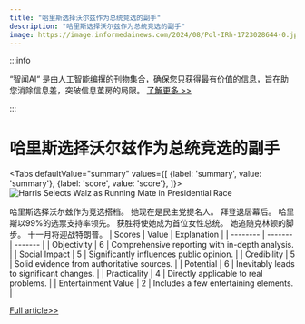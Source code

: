 ```yaml
---
title: "哈里斯选择沃尔兹作为总统竞选的副手"
description: "哈里斯选择沃尔兹作为总统竞选的副手"
image: https://image.informedainews.com/2024/08/Pol-IRh-1723028644-0.jpg
---
```



:::info

“智闻AI“ 是由人工智能编撰的刊物集合，确保您只获得最有价值的信息，旨在助您消除信息差，突破信息茧房的局限。  [了解更多 >>](/)

:::

# 哈里斯选择沃尔兹作为总统竞选的副手


<Tabs
	defaultValue="summary"
	values={[
	{label: 'summary', value: 'summary'},
	{label: 'score', value: 'score'},
]}>
<TabItem value="summary">
<img
  src="https://image.informedainews.com/2024/08/Pol-IRh-1723028644-0.jpg"
  alt="Harris Selects Walz as Running Mate in Presidential Race"
/>



哈里斯选择沃尔兹作为竞选搭档。
她现在是民主党提名人。
拜登退居幕后。
哈里斯以99%的选票支持率领先。
获胜将使她成为首位女性总统。
她追随克林顿的脚步。
十一月将迎战特朗普。
</TabItem>
<TabItem value="score">
	| Scores     | Value   | Explanation |
	| -------- | ------- | ------- |
	| Objectivity  | 6    | Comprehensive reporting with in-depth analysis.    |
	| Social Impact | 5     | Significantly influences public opinion.    |
	| Credibility    | 5    | Solid evidence from authoritative sources.    |
	| Potential    | 6    | Inevitably leads to significant changes.    |
	| Practicality    | 4    | Directly applicable to real problems.    |
	| Entertainment Value    | 2    | Includes a few entertaining elements.    |
</TabItem>
</Tabs>

[Full article>>](https://www3.nhk.or.jp/nhkworld/en/news/20240807_02/)
